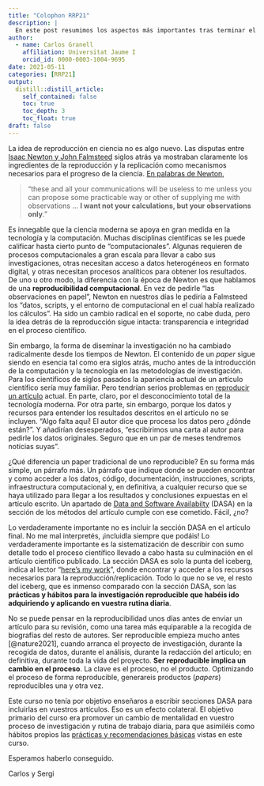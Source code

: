 ```yaml
---
title: "Colophon RRP21"
description: |
  En este post resumimos los aspectos más importantes tras terminar el curso RRP'21.
author:
  - name: Carlos Granell
    affiliation: Universitat Jaume I
    orcid_id: 0000-0003-1004-9695
date: 2021-05-11
categories: [RRP21]
output:
  distill::distill_article:
    self_contained: false
    toc: true
    toc_depth: 3
    toc_float: true
draft: false
---
```


La idea de reproducción en ciencia no es algo nuevo. Las disputas entre [Isaac Newton y John Falmsteed](https://cgranell.github.io/rrp21/slides/slides11_01.html#17) siglos atrás ya mostraban claramente los ingredientes de la reproducción y la replicación como mecanismos necesarios para el progreso de la ciencia. [En palabras de Newton](https://cgranell.github.io/rrp21/slides/slides11_01.html#20),

> "these and all your communications will be useless to me unless you can propose some practicable way or other of supplying me with observations ... **I want not your calculations, but your observations only**."

Es innegable que la ciencia moderna se apoya en gran medida en la tecnología y la computación. Muchas disciplinas científicas se les puede calificar hasta cierto punto de "computacionales". Algunas requieren de procesos computacionales a gran escala para llevar a cabo sus investigaciones, otras necesitan acceso a datos heterogéneos en formato digital, y otras necesitan procesos analíticos para obtener los resultados. De uno u otro modo, la diferencia con la época de Newton es que hablamos de una **reproducibilidad computacional**. En vez de pedirle "las observaciones en papel", Newton en nuestros días le pediría a Falmsteed los "datos, scripts, y el entorno de computacional en el cual había realizado los cálculos". Ha sido un cambio radical en el soporte, no cabe duda, pero la idea detrás de la reproducción sigue intacta: transparencia e integridad en el proceso científico.

Sin embargo, la forma de diseminar la investigación no ha cambiado radicalmente desde los tiempos de Newton. El contenido de un *paper* sigue siendo en esencia tal como era siglos atrás, mucho antes de la introducción de la computación y la tecnología en las metodologías de investigación. Para los científicos de siglos pasados la apariencia actual de un artículo científico sería muy familiar. Pero tendrían serios problemas en [reproducir un artículo](https://cgranell.github.io/rrp21/slides/slides11_01.html#54) actual. En parte, claro, por el desconocimiento total de la tecnología moderna. Por otra parte, sin embargo, porque los datos y recursos para entender los resultados descritos en el artículo no se incluyen. "Algo falta aquí! El autor dice que procesa los datos pero ¿dónde están?". Y añadirían desesperados, "escribirimos una carta al autor para pedirle los datos originales. Seguro que en un par de meses tendremos notícias suyas".

¿Qué diferencia un paper tradicional de uno reproducible? En su forma más simple, un párrafo más. Un párrafo que indique donde se pueden encontrar y como acceder a los datos, código, documentación, instrucciones, scripts, infraestructura computacional y, en definitiva, a cualquier recurso que se haya utilizado para llegar a los resultados y conclusiones expuestas en el artículo escrito. Un apartado de [Data and Software Availabilty](https://doi.org/10.17605/OSF.IO/CB7Z8) (DASA) en la sección de los métodos del artículo cumple con ese cometido. Fácil, ¿no?

Lo verdaderamente importante no es incluir la sección DASA en el artículo final. No me mal interpretés, ¡incluidla siempre que podáis! Lo verdaderamente importante es la sistematización de describir con sumo detalle todo el proceso científico llevado a cabo hasta su culminación en el artículo científico publicado. La sección DASA es solo la punta del iceberg, indica al lector "[here's my work](https://cgranell.github.io/rrp21/slides/slides11_01.html#41)", donde encontrar y acceder a los recursos necesarios para la reproducción/replicación. Todo lo que no se ve, el resto del iceberg, que es inmenso comparado con la sección DASA, son las **prácticas y hábitos para la investigación reproducible que habéis ido adquiriendo y aplicando en vuestra rutina diaria**.

No se puede pensar en la reproducibilidad unos días antes de enviar un artículo para su revisión, como una tarea más equiparable a la recogida de biografías del resto de autores. Ser reproducible empieza mucho antes [@nature2021], cuando arranca el proyecto de investigación, durante la recogida de datos, durante el análisis, durante la redacción del artículo; en definitiva, durante toda la vida del proyecto. **Ser reproducible implica un cambio en el proceso**. La clave es el proceso, no el producto. Optimizando el proceso de forma reproducible, generareis productos (*papers*) reproducibles una y otra vez.

Este curso no tenía por objetivo enseñaros a escribir secciones DASA para incluirlas en vuestros artículos. Eso es un efecto colateral. El objetivo primario del curso era promover un cambio de mentalidad en vuestro proceso de investigación y rutina de trabajo diaria, para que asimiléis como hábitos propios las [prácticas y recomendaciones básicas](https://cgranell.github.io/rrp21/slides/slides21_01.html) vistas en este curso.

Esperamos haberlo conseguido.

Carlos y Sergi


